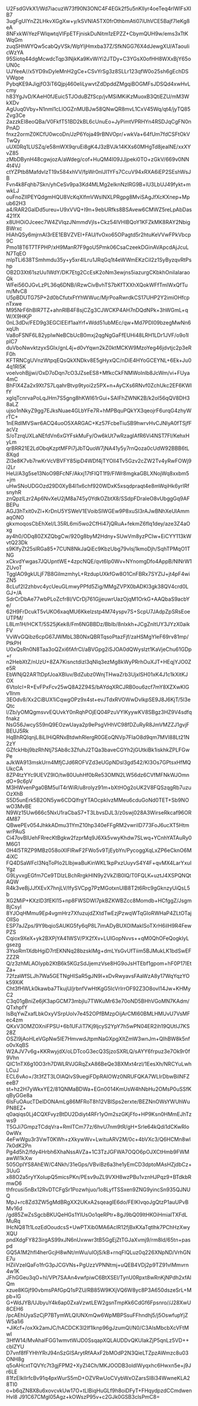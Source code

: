 U2FsdGVkX1/Wd7iacuzW73f90N3ONC4F4EGk2f5u5nKlIyr4oeTeq4rlWlFsXIB7
3ugFgUIYnZ2LHkvXGgXw+y/kSVNIA5TX0frOthbmAti07iUhVCE5Bajf7IeKg8eA
8NFxkWiYezFWlqwtqVIFpETFjniskDuNitm1zEPZZ+CbymQUH9w/ems3xTtKWqGm
zuqSHhWYQw5cabQyVSk/WpYljHmxba37Z/SfkNGG76X4dJewgXU/ATaouIicWzYA
95Siotq44dgMcwdcTqp3lNjkKa9KvWiYi2JTDy+C3YGsX0ofHH8WXxBjY65oUN0c
UJYeeA//x5YD9xDyleMnH2gCe+CSvYrSg3z8SLLr123qfW0o25sh6gEchDSVWqoe
PybqKE9AJigjfO3iT6Qjpj460eIiLywvtZdDpddZMgqiBOGMFsJDSQd4xwHvLcmy
h83YgJvD/KAeH0fJEuic5TJOduBZfScp/jvMSiMKiKzMuoxB3QtiEZU/mM3WkXDv
AgUuq0Vby+N1nml1cLlOGZnMUBJw58QNwQR8mvL1CxV45Wq/qt4/jyTQ85Zvg3Ce
2azzkEI8eoQBa/V0FkfT51BD2kBL6cUnuEo+JyPimtVPRHYn4RSDJqCgFN0nPnAD
fnxz2ormZ0KCfU0wcoDn/JzP6Yoja49rBNVOpr/+wkVa+64fUm7fdCSFtOkVTwQy
uUX0Rq1LUSZq/e58mWX9qruEi8gK4J3zBVJk14KXs60MHgTd8jealNE/xxXYvZ85
zMbDBynH48cgwjozA/aWdeg/cof+HuQM4I09JJjpeki0TO+zGkV/669v0NN4t4VJ
ctYZPtb8MafdvlzT19x584xhVV/fpWr0nlJI1YFs7CcuV94xRXA6iEP2SEshWsJB
Fvn4k8Fqhb7Skn/yhCeSv9pa3Kd4MLMg2eIknNzIRG9B+lU3LbUJ49fykt+mwkLJ
ouFnoZIIPEYQdgmHQU8VcKqXlfmVWsINXLPRgpg8MviSAgJfXcKXnep+Mpub62H3
a4/RAR2GalDd5ureu+U9xVVQ+I9n+9ebURfks8BSAvew6CMWZ5reLpAbDas421fX
x8UHOiOJceec7W4ZVlqzJNmmdVjIs+Ckz54lVHlBQoY1KFZkMK8RAY2NbigBWrxc
HiAhQSy6mjrnAI3rEE1EBVZVEI+FAU/fvOxo65OPagtd5r2htuKeVVwFPkVbcp9C
Pmo18T6T7TFPHP/xH9ManR7F9goU5Pmk06CsaCzeekDGinAVApcdAjJcuLN7TqEO
mlpTLi638TSmhmdu35y+y5xr4lLru1JRqGq1t4eWWmEKzCiI2z1SyByzqvRtPshp
OB2D3Xt61szUu1WdY/DK7Etg2CcEsK2oNm3ewjns5iazurgCKbkhOnilaIaraoQk
WFei56OJGvLzPL36q6DNB/iRzwCivBvhTS7bKfTXXhXQokWFfTmlWxQfTum/MvC8
U5pBDUTG75P+2d0bCfutxFtYhWWuc/MjrPoaRwrdkCS17UHP2Y2imiOHfcpnTxwe
M95NrF6hBIR7TZ+ahnRlB4F8sjCZg3CJWCKP4AH7nDQdNPk+3hWGmL+qW/X9HKjP
0nL3dDv/FED9g3EGClEEif1aaYrf+Wdd51ubMEc/qw+Md7PDI09bzegMwNn6xqUh
Va8oFSNF6L82ypIwNeBCbUcB0mxj2qgNgGaFfEUHi48LRH1LDr1JVF/o9o1lplC7
duVboNwvktzyxSGIx/gnL4j+d0vYqwn2kZ0ktMCKW9MzoYeg46jdvtjc2p3eRF0h
KFTRNCgUVnzWtpqEQsQkXNDkv8E5gHyxQC/nDiE4HYoGCEYNL+6Ek+Ju04q1Rl5K
voelvohBjjwi/OxD7oDqn7cO3JZseES8+MfkcCkFNMWoInlb8JcWm/vi+FUya4mC
BhFlX4Za2x9Xt7S7LqahrBtvp9tyoi2z5PX+n+AyCXs6RNvf0ZchUkc2EF6KWIfY
xgIqTcnrvaPoLqJHm7S5gng8hKWI61rGui+SAlFhZWNK2B/k2oI56qQV8DH38aLZ
ujso1nNkyZ9gg7EJksNuae4GLbYFe7R+hMPBquPQkYX3qeojrF6urqG4zhyWrTC+
1nERdIMVSwr6ACQ4uoO5XARGAC+Kz57FcbeTiuSB9hwrvHvCJNIyA0fTSjfFacVz
S/oTzrqUXLaNEfdVn6xGYFskMuFy/Ow6kUt7wRzagIAfR6Vi4NST7FI/KehxHyLm
qrBRR21E2LdObqKzptMFPi7jJbTQuoW7jNA41y5y7rnQoza0cUdW92BBB6tL8Xqd
Zl3e8K7vb7rwKrVcVBVFY85ipD4WDf4jTYOIl4Tv5Gzv2cZW2Tv4yRwFOWj9i2Lr
HeU/A3g5se13NoO9BFcNF/Akxj17tFIQT1f9/FIWr8mgkaGBLXNojWq8xxbm5+jm
uHwSNoUDGOzd29D0XyB4I1x6chf920WDxK5xsqdpraqt4e8mWqiHk6yrIRfsnyhR
znQpzlLzr2Ap6NvXeU2jM8a745y0YdkOZbtX8/SSdpFDraIeO8vUbggGq9AFBEPu
AGJ3hTxit0vZl+KrDnU5YSWeV1EVoibSIWGEw9P8xuSI3rAJwBNhXeUIAmmaqONO
gkxmoqosCbEhXeI/L35RL6mi5wo2CfHi47jQRuA+fekmZ6flq1dey/aze3Z4aOxg
ay4h0/ODq80ZXZQbgCw/920g8byM2Hdny+SUwVm8yzPCIw+EiCYY113kWvtQ23Dk
s9KlfyZt25slRGa85+7CUN8NkJaQiEc9KbzUbg79vIsj1kmoDjh/SqhTPMqO1TNG
xCkvdYwgas7JQUpntWE+4zpcNQE/qvt6Ip0Wv+NYnomgDfo4AppB/NlNrW1ZUvoT
TggIAO9gkULjF7B8GilmzmhyL+RzdupUXkfGw8O1CnFBRx7SYZlJ+jt4pF4wiZN5
8cLuf2I2zhbvc4ycUeuGLmwyPPfd5Zig/MMgZVPX0bADKI3gk38QV4crd0LGJ+/A
SdrCrDbAe77wbPLoZcfr8l/VCrDj761GjjeuwrUazOjqM1OrkG+AAQbaS9acbYe/
62H9FrDcukT5vUKO6xaqMU6Kkelzstp4M74yspv7S+ScpU7JAdpZpSRsEoeUTPM/
L8Lm1H/HCKT/5S25jKek8/Fm6NGBBDz/BbIb/8nlxkh+JCgZnItUY3JYzX0aikFV
VvWvGQibz6cpG67JWMbL3B0NxQBRTqsoPtazFjf/zaHSMgYIeF69rv81mp/PtkPH
U0xQsRn0N8Taa3oQZxi6fAfrCl/aBVGpg2iSJOA0dQWysIzt1KaVjeChu61GDp+r
n2HebXtZ/nUzU+8ZA7Kisnctdizl3qNIq3ezMg8kWyPRrhOuXJT+HEqjYJO0Ze5R
EbWNjQ2ARTtDpfJoaXBluv/BdZubz0WnjTHwaZrb3UjxlSH01xK4J1c1kXitKJOX
6VtoIcI+R+EvFPxFcv25wQ8A2Z94S/bAYdqXRCJRB0ou6zcf7mY8XZXwKIGv1Inm
3EOdv8/Xx2CiBUX1iCqwgOPz9x4st+evJTdxRVOWwDvlkpSE9J8J6KjT/5l3eQtc
l/Zb/yOMQgmsvvEQUvkY0nRqhPOjEQ04PzuVYlKyywKV8SBgz3HZ9V4sdfqfnakz
NsG56JwcyS59nQ9EOzwUaya2p9ePsgVHhVC98fDZuRyR8JmVMZZJ1gvjFBEUJ5Rk
HqBhRQIqnjL8iLIHiQRNxBtdwhRlergR0GEoQNVp7FIaO8d9qm7MVl88Lt21N2zY
GZfckHbj9bzRhNtj7SAb8c3ZfuhJ2TQa3baveCGYh2jGUtkiBk1iskhkZPLFGwPe
aJkWA913mskUrn4MfjCJd6ROFVZd3eUGpNDsl3gd542/KI3Os7GPtsxHfMQUkcCA
8ZP4tzYYc9UEVZ9lO/tw80UuhHf0bRe53OMN2LW56dz6CVfMFNkWJOmndO+9c6pV
M3HWvenPga0BM5ulT4rWiR/u8rolyz91m+bXtHOg2oUK2V8FQSzqgRb7uzuOzXhB
S5D5unErk5B2ON5yw6CDQlfrgYTAOcpkIvzMMeu6cduGoNd0TET+Sb9NOwO3MvBE
N9Wz15Uw666c5NxU1raCbaS7+T3LbvsDJL3/z0swj028A3WirseRkcaf96OR4M87
QBwePEv054JhkkADmu31YmZ10hp340eFFgRM2vwriID773FoJ6ucXT5HtmwrPAuS
Ci47ovBIUehFRrecKtBgkw2fzprMq9J6Xk5vwyKhdw7SLwq+YCnhYATAuRy0M6G1
0H4l5TRZP9MBz058oiXIFIRwF2FWo5v9TjEybYn/PycoggXqLxZP6eCknO6M4iXC
FQ4DSaWFcl3NqToPIo2LIbjwaBuKinWKL1kpPxzUuyvS4Y4F+qvMX4LarYxuIYgz
G9LyvxgEGfm7Ce9TDlzLBchRrgkHIN9y2VkZIB0lQ/T0FQLK+uztJ4XSPQNQtAQW
R4k3veBjJJfXEvX7hnjLV/IfySVCpg7PzMGotxnUlB8T2t6Rrc9gGknzyUiQsL5b
XG2MiP+KXzID3fEKl15+np8FWSDWI7pkBZKWBZcc8Momdb+HCfggZ/JsgmBjCsyl
8YJOqHMmu9Ep4vgmHrz7XfuzujdZXtdTwEzjPzwqWTqGloRWHaP4ZLtOTajOllSo
ESP7aJZps/9Y9bqioSAUKG5fy6qP8L7imADyBUXOlMaklSoTXrH6ilH9R4FewPZS
Cqiox9XeX+yk2BXPjYA41WSV/PX2fXv+LUlGopNvvs++qM0QhOFeQogkIyLgsezg
3YsoRm1XdbHgiD7rtEKNNq28bzsklMg+dmLYsGvUfTiim5BJMukLK1bdSwEFZZZR
Q/z3zhMLAOIypb2KtB6k5KGzSdJjemzVse8HG9oJsHTEbf1gpom+hF0P17IEtZa+
72fzaWfSLJh7Wa5GETNgHISaR5gJN9I+xDvRwyavsFAaWzA8y17WqYqzYOk59XiK
Cht3fHWLk0kawba7TkujU/jrbnfVwHtKgG5IcVrIrrOF92Z3O8ovI14Jw+KHMyC2
C3q01gBniZe6jK3apGCM73mbjIu7TWKuMr63e70oND5BHhVGoMN7KAdm/QTxhpfY
IsBqYwZxafLbkOxyVSrpUolv7e452OPfBMzpOijArCMl60BMLHMUvU7VsMFec4zm
QKxV3OMZOXniFPSU+6b1UFJiT7Kj9ljcyS2YpY7h5wPN04ER2ih19QUtIJ7KS28Z
OSZl9jAoHLeVGpNw5IE7HmvwdJtpmNaGXpgXltZmW3wnJm+QIhBW8k5nfo0vXqBS
W2AJV7v6g+KKRwyjdX/oLDTcoG3ecQ3SjzoSXRLQ/sAYY6frpuz3e7Ok9r0f9Vhn
QIC1nTX6g10O3rh7DWLRVJGRqZxA86BeQe3BXMxt4rzl/1EesXh/NRCYuLwhLCuJ
ECL6vAo+/3t3fZT3LOlAQlvS9uegiFDpRAIOWz0NRUFQKA7WLIrDbwBilNFZeeB7
st+hz2H7yWkxYE2/81QNMaBDWa+EGn0014KmUsW4hNbHu2OMsP0uSSfKqByGGe8a
6lsFuOAucTDelDONAmLg86MFRoT8h12VBlSps2erxte/BEZNnOWsYWUhWuPN8EZ+
q0aqiqs0Lj4CQXFvyzBtDU2Ddiyt4RFr1yOm2szGKjFfo+HP9Ksn0HMmEJhTzws9
T5GJi7GmpzTCdqVra+RmITCm77z/6hvU7nm9tR/gH+Srle64kQdi1dCKwRIo0wWx
4eFwWgu3r3VwT0KWh+zXkywWv+LwituARV2M/0c+4bVXc3/Q6HCMn8wl7k0dK2Pn
Pg4d5h2/fdy4Hrbh6XhaNssAVZa+1C3TzJGFWA7OQO6pOJXCtHmb9FWMawWl1kXw
505OpIYS8AhEW/C4Nkh/31eGps/VBviBz6a3he1yEmCD3dptoMAsHZjdbCz+3UuG
x88O2a5ryYXoIupQ5micsPKn/PEsv9uZL9VXH8wzPBu1vznHJPqz9+BTdkbRmwD6
thfrcusi5nBx12RvDTCFgSr1Pozwhjuo/1o8LyfTSSxen9ZNG9yincSn935QJNUQ
MpJ+rc8Zd3ZW5gMdBRgXX2UKxA2sqeagIE6do/FElKIvqoJgQtzP1auUPvBMv16d
/gd85ZwZsSgcbBKUQeHGs1YIUsOo1qeRPtr+8gJ9bQ09ItHKOiHmialTXFdLMuRq
lHcNQ8Tt1LozEdOoudcsS+UwPTXib0MA6AcIR12fjBxKXaTqtlhk7PChHzXwyXQU
pndXdgFY823irgAS99xJN6nUxwwr3tB5GgEjZtTGJaXvmj9/rm8ld/65tn+paspd
GQ5A1M2hfI4herGcjH8wNt/mWu/uIOjS/kB+rnqFlQLuz0q226XNpND/VrhGNE7u
HZiiVzeIQaFo1frG3pJCGVNs+PgUzzVPNNtmj+uQEB4VDj2p9TZ91vlMmvrn4w1K
JFhGGeu3qO+hl/VPt7SAAn4vwfpiwC6BtXSEl/TynU0Rpxt8wRnKjNPdh2xfAlQm
xzue8KGjf90vbmsPAfGpQ1sPZU/RB85W9KXjVQ6W8yc8P3A650dszeSrL+Mpb+lG
G+WdJYB/UJbyuY4k6ap0ZxaVzwtLEW2gsnTmpKk6CdGf6Fpsnro//J28XwU8CEH6
/pcAEhUyaSzCjP7BTymWLQlUNXmQw6WpMBPSsuFFhndhj5/j5OswfupYjZW5a1i6
+JiKcf+/oxXk2amJC/hACDCK3l2If1lknp96gJzumQl/N0/C3AIsMbcbXcVFtMwI
3HfW14/MvAhalFGG1wmvtWiJD0SsqapXQLAUDDvQKUIakZjP5qnLz5VD++cblZYU
D7vnf8fFYHhYRrJ94nSzGlSArytRfAAxF2bMOdP2N3QieLTZpzAWmzc8u03ONH8g
q5oAHcxtTQVYc7t3gjFPM2+XyZI4Ch/MKJOODB3oldIWyqxhc6Hwxn5e+j9Jr6LE
81fzEIkIIrfcBv91q4pxWurS5mD+OZVRwUoCVybWxOZarsSl8i34WwneKLA28TI0
o+b6qZN8X8u6xovcvkUw17O+tLlBiqHuGLf9h8oiDFyT+FHqydpzdCCmdwenHvl8
J91C67CMgl05Agz+kOWszP95v+c2GJk0GSB3clsPmC8=
